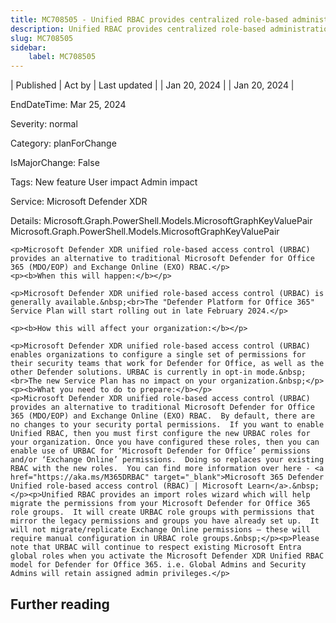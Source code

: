 ```yaml
---
title: MC708505 - Unified RBAC provides centralized role-based administration controls for Microsoft Defender for Office 365
description: Unified RBAC provides centralized role-based administration controls for Microsoft Defender for Office 365
slug: MC708505
sidebar:
    label: MC708505
---
```



| Published | Act by | Last updated |
| Jan 20, 2024 |  | Jan 20, 2024 |

EndDateTime: Mar 25, 2024

Severity: normal

Category: planForChange

IsMajorChange: False

Tags: New feature User impact Admin impact

Service: Microsoft Defender XDR

Details: Microsoft.Graph.PowerShell.Models.MicrosoftGraphKeyValuePair Microsoft.Graph.PowerShell.Models.MicrosoftGraphKeyValuePair

```
<p>Microsoft Defender XDR unified role-based access control (URBAC) provides an alternative to traditional Microsoft Defender for Office 365 (MDO/EOP) and Exchange Online (EXO) RBAC.</p>
<p><b>When this will happen:</b></p>

<p>Microsoft Defender XDR unified role-based access control (URBAC) is generally available.&nbsp;<br>The "Defender Platform for Office 365" Service Plan will start rolling out in late February 2024.</p>

<p><b>How this will affect your organization:</b></p>

<p>Microsoft Defender XDR unified role-based access control (URBAC) enables organizations to configure a single set of permissions for their security teams that work for Defender for Office, as well as the other Defender solutions. URBAC is currently in opt-in mode.&nbsp;<br>The new Service Plan has no impact on your organization.&nbsp;</p>
<p><b>What you need to do to prepare:</b></p>
<p>Microsoft Defender XDR unified role-based access control (URBAC) provides an alternative to traditional Microsoft Defender for Office 365 (MDO/EOP) and Exchange Online (EXO) RBAC.  By default, there are no changes to your security portal permissions.  If you want to enable Unified RBAC, then you must first configure the new URBAC roles for your organization. Once you have configured these roles, then you can enable use of URBAC for ‘Microsoft Defender for Office’ permissions and/or ‘Exchange Online’ permissions.  Doing so replaces your existing RBAC with the new roles.  You can find more information over here - <a href="https://aka.ms/M365DRBAC" target="_blank">Microsoft 365 Defender Unified role-based access control (RBAC) | Microsoft Learn</a>.&nbsp;</p><p>Unified RBAC provides an import roles wizard which will help migrate the permissions from your Microsoft Defender for Office 365 role groups.  It will create URBAC role groups with permissions that mirror the legacy permissions and groups you have already set up.  It will not migrate/replicate Exchange Online permissions – these will require manual configuration in URBAC role groups.&nbsp;</p><p>Please note that URBAC will continue to respect existing Microsoft Entra global roles when you activate the Microsoft Defender XDR Unified RBAC model for Defender for Office 365. i.e. Global Admins and Security Admins will retain assigned admin privileges.</p>
```

## Further reading
